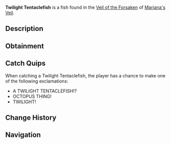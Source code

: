 {{FishInfobox
|image          = Twilight Tentaclefish.png
|rarity         = Mythical
|sea            = First Sea
|location       = [[Veil of the Forsaken]]
|sublocation    = 
|sources        = Fishing Rod
|radar_location = 
|prog_speed     = -85
|xp             = 3400
|weather        = Clear
|time           = 
|season         = 
|bait           = Truffle Worm
|base_weight    = 750
|base_value     = 13000
|weight_range   = 470
|base_chance    = 3
|base_resil     = 5
}}
'''Twilight Tentaclefish''' is a {{Rarity|Mythical}} fish found in the [[Veil of the Forsaken]] of [[Mariana's Veil]].

== Description ==
{{Description|A long, tentacle-like fish with glowing eyes and a body that shimmers in the dark.|Bestiary Entry}}

== Obtainment ==
{{Description|Rarely spotted in dark, murky waters|Bestiary Hint}}
{{Fish Availability|
Mariana's Veil/Scylla Hunt
Mariana's Veil/Veil of the Forsaken
|top_rods      = 
Ethereal Prism Rod\59495.05\162552.84;
Seraphic Rod\58964.85\171345.84;
Tempest Rod\57439.77\175632.15;
Leviathan's Fang Rod\56239.29\156737.47;
Challenger's Rod\54444.54\170699.36;
Resourceful Rod\46376.02\135436.03;
Destiny Rod\41877.15\106920.09;
Heaven's Rod\40547.53\114091.53;
Abyssal Specter Rod\45551.71\167639.16;
Frog Rod\23664.11\86408.75;
Wildflower Rod\25312.02\103773.97;
No-Life Rod\50726.85\160335.27;
Rod Of The Forgotten Fang\49305.92\144322.31;
Free Spirit Rod\42679.12\149072.48;
Rod Of The Exalted One\40729.14\115065.84;
Rod Of The Depths\38079.87\113982.37;
Trident Rod\37816.99\109892.29;
Blazebringer Rod\35125.1\114900;
Depthseeker Rod\35019.52\120170.27;
Zeus Rod\34711.86\113548.24;
Verdant Shear Rod\32545.24\110324.95;
Avalanche Rod\28325.88\97681.21;
Volcanic Rod\27404.1\89643.35;
Steady Rod\8964.77\34279.86
|recommended   = Ethereal Prism Rod
}}

== Catch Quips ==
When catching a Twilight Tentaclefish, the player has a chance to make one of the following exclamations:
* A TWILIGHT TENTACLEFISH!?
* OCTOPUS THING!
* TWILIGHT!

== Change History ==
{{Change History|{{subst:Current Version}}}}

== Navigation ==
{{Fish Navbox|Veil of the Forsaken}}